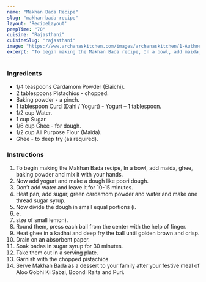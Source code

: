---
name: "Makhan Bada Recipe"
slug: "makhan-bada-recipe"
layout: 'RecipeLayout'
prepTime: "70"
cuisine: "Rajasthani"
cuisineSlug: "rajasthani"
image: "https://www.archanaskitchen.com/images/archanaskitchen/1-Author/aarti/Makhan_Bada_Recipe.jpg"
excerpt: "To begin making the Makhan Bada recipe, In a bowl, add maida, ghee, baking powder and mix it with your hands"
---

### Ingredients

- 1/4 teaspoons Cardamom Powder (Elaichi).
- 2 tablespoons Pistachios - chopped.
- Baking powder - a pinch.
- 1 tablespoon Curd (Dahi / Yogurt) - Yogurt – 1 tablespoon.
- 1/2 cup Water.
- 1 cup Sugar.
- 1/6 cup Ghee - for dough.
- 1/2 cup All Purpose Flour (Maida).
- Ghee - to deep fry (as required).

### Instructions

1. To begin making the Makhan Bada recipe, In a bowl, add maida, ghee, baking powder and mix it with your hands.
1. Now add yogurt and make a dough like poori dough.
1. Don’t add water and leave it for 10-15 minutes.
1. Heat pan, add sugar, green cardamom powder and water and make one thread sugar syrup.
1. Now divide the dough in small equal portions (i.
1. e.
1. size of small lemon).
1. Round them, press each ball from the center with the help of finger.
1. Heat ghee in a kadhai and deep fry the ball until golden brown and crisp.
1. Drain on an absorbent paper.
1. Soak badas in sugar syrup for 30 minutes.
1. Take them out in a serving plate.
1. Garnish with the chopped pistachios.
1. Serve Makhan Bada as a dessert to your family after your festive meal of Aloo Gobhi Ki Sabzi, Boondi Raita and Puri.
